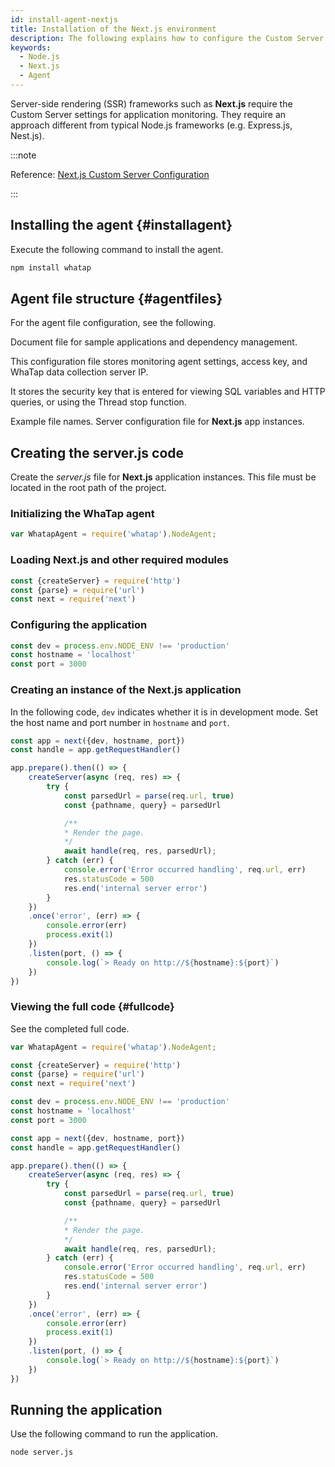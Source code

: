 ```yaml
---
id: install-agent-nextjs
title: Installation of the Next.js environment
description: The following explains how to configure the Custom Server for monitoring the Node.js applications in the server-side rendering (SSR) framework such as Next.js.
keywords:
  - Node.js
  - Next.js
  - Agent
---
```


Server-side rendering (SSR) frameworks such as **Next.js** require the Custom Server settings for application monitoring. They require an approach different from typical Node.js frameworks (e.g. Express.js, Nest.js).

:::note

Reference: [Next.js Custom Server Configuration](https://nextjs.org/docs/pages/building-your-application/configuring/custom-server)

:::

<Steps>

## Installing the agent {#installagent}

Execute the following command to install the agent.

```bash title="BASH"
npm install whatap
```

## Agent file structure {#agentfiles}

For the agent file configuration, see the following.

<Filetree name="whatap" open>

<FiletreeItem name="package.json" type="file">Document file for sample applications and dependency management.</FiletreeItem>

<FiletreeItem name="whatap.conf" type="file">This configuration file stores monitoring agent settings, access key, and WhaTap data collection server IP.</FiletreeItem>

<FiletreeItem name="security.conf (or paramkey.txt)" type="file">It stores the security key that is entered for viewing SQL variables and HTTP queries, or using the Thread stop function.</FiletreeItem>

<FiletreeItem name="server.js" type="file">Example file names. Server configuration file for **Next.js** app instances.</FiletreeItem>

</Filetree>

## Creating the server.js code

Create the _server.js_ file for **Next.js** application instances. This file must be located in the root path of the project.

### Initializing the WhaTap agent

```javascript title="server.js"
var WhatapAgent = require('whatap').NodeAgent;
```

### Loading Next.js and other required modules

```javascript title="server.js"
const {createServer} = require('http')
const {parse} = require('url')
const next = require('next')
```

### Configuring the application

```javascript title="server.js"
const dev = process.env.NODE_ENV !== 'production'
const hostname = 'localhost'
const port = 3000
```

### Creating an instance of the Next.js application

In the following code, `dev` indicates whether it is in development mode. Set the host name and port number in `hostname` and `port`.

```javascript title="server.js"
const app = next({dev, hostname, port})
const handle = app.getRequestHandler()

app.prepare().then(() => {
    createServer(async (req, res) => {
        try {
            const parsedUrl = parse(req.url, true)
            const {pathname, query} = parsedUrl

            /**
            * Render the page.
            */
            await handle(req, res, parsedUrl);
        } catch (err) {
            console.error('Error occurred handling', req.url, err)
            res.statusCode = 500
            res.end('internal server error')
        }
    })
    .once('error', (err) => {
        console.error(err)
        process.exit(1)
    })
    .listen(port, () => {
        console.log(`> Ready on http://${hostname}:${port}`)
    })
})
```

### Viewing the full code {#fullcode}

See the completed full code.

```javascript title="server.js"
var WhatapAgent = require('whatap').NodeAgent;

const {createServer} = require('http')
const {parse} = require('url')
const next = require('next')

const dev = process.env.NODE_ENV !== 'production'
const hostname = 'localhost'
const port = 3000

const app = next({dev, hostname, port})
const handle = app.getRequestHandler()

app.prepare().then(() => {
    createServer(async (req, res) => {
        try {
            const parsedUrl = parse(req.url, true)
            const {pathname, query} = parsedUrl

            /**
            * Render the page.
            */
            await handle(req, res, parsedUrl);
        } catch (err) {
            console.error('Error occurred handling', req.url, err)
            res.statusCode = 500
            res.end('internal server error')
        }
    })
    .once('error', (err) => {
        console.error(err)
        process.exit(1)
    })
    .listen(port, () => {
        console.log(`> Ready on http://${hostname}:${port}`)
    })
})
```

## Running the application

Use the following command to run the application.

```bash title="SH"
node server.js
```

</Steps>


<NextSteps />
